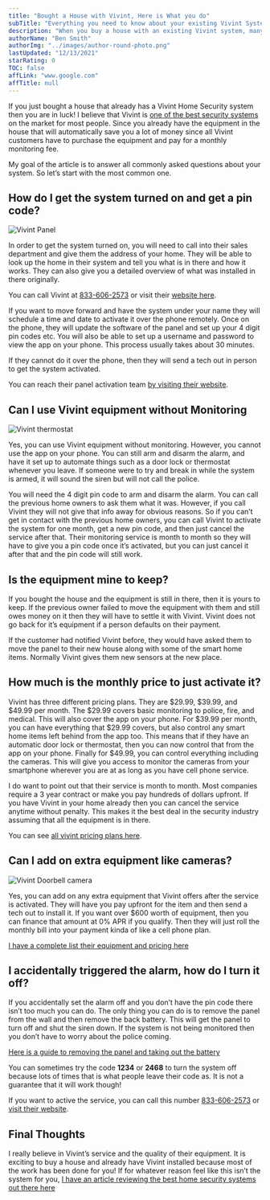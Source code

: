 ```yaml
---
title: "Bought a House with Vivint, Here is What you do"
subTitle: "Everything you need to know about your existing Vivint System"
description: "When you buy a house with an existing Vivint system, many people want to know if they can use the equipment without monitoring or ask how much is the monitoring."
authorName: "Ben Smith"
authorImg: "../images/author-round-photo.png"
lastUpdated: "12/13/2021"
starRating: 0
TOC: false
affLink: "www.google.com"
affTitle: null
---
```


If you just bought a house that already has a Vivint Home Security system then you are in luck! I believe that Vivint is [one of the best security systems](/posts/vivint-review) on the market for most people. Since you already have the equipment in the house that will automatically save you a lot of money since all Vivint customers have to purchase the equipment and pay for a monthly monitoring fee.

My goal of the article is to answer all commonly asked questions about your system. So let’s start with the most common one.

## How do I get the system turned on and get a pin code?

![Vivint Panel](../images/vivint/vsh-wall-hub-min.jpg)

In order to get the system turned on, you will need to call into their sales department and give them the address of your home. They will be able to look up the home in their system and tell you what is in there and how it works. They can also give you a detailed overview of what was installed in there originally.

You can call Vivint at [833-606-2573](tel:18336062573) or visit their [website here](https://t.vivint.com/?c=1829&lp=159).

If you want to move forward and have the system under your name they will schedule a time and date to activate it over the phone remotely. Once on the phone, they will update the software of the panel and set up your 4 digit pin codes etc. You will also be able to set up a username and password to view the app on your phone. This process usually takes about 30 minutes.

If they cannot do it over the phone, then they will send a tech out in person to get the system activated.

You can reach their panel activation team [by visiting their website](https://t.vivint.com/?c=1829&lp=159).

## Can I use Vivint equipment without Monitoring

![Vivint thermostat](../images/vivint/therm-with-hand-min.jpg)

Yes, you can use Vivint equipment without monitoring. However, you cannot use the app on your phone. You can still arm and disarm the alarm, and have it set up to automate things such as a door lock or thermostat whenever you leave. If someone were to try and break in while the system is armed, it will sound the siren but will not call the police.

You will need the 4 digit pin code to arm and disarm the alarm. You can call the previous home owners to ask them what it was. However, if you call Vivint they will not give that info away for obvious reasons. So if you can’t get in contact with the previous home owners, you can call Vivint to activate the system for one month, get a new pin code, and then just cancel the service after that. Their monitoring service is month to month so they will have to give you a pin code once it’s activated, but you can just cancel it after that and the pin code will still work.

## Is the equipment mine to keep?

If you bought the house and the equipment is still in there, then it is yours to keep. If the previous owner failed to move the equipment with them and still owes money on it then they will have to settle it with Vivint. Vivint does not go back for it’s equipment if a person defaults on their payment.

If the customer had notified Vivint before, they would have asked them to move the panel to their new house along with some of the smart home items. Normally Vivint gives them new sensors at the new place.

## How much is the monthly price to just activate it?

Vivint has three different pricing plans. They are $29.99, $39.99, and $49.99 per month. The $29.99 covers basic monitoring to police, fire, and medical. This will also cover the app on your phone. For $39.99 per month, you can have everything that $29.99 covers, but also control any smart home items left behind from the app too. This means that if they have an automatic door lock or thermostat, then you can now control that from the app on your phone. Finally for \$49.99, you can control everything including the cameras. This will give you access to monitor the cameras from your smartphone wherever you are at as long as you have cell phone service.

I do want to point out that their service is month to month. Most companies require a 3 year contract or make you pay hundreds of dollars upfront. If you have Vivint in your home already then you can cancel the service anytime without penalty. This makes it the best deal in the security industry assuming that all the equipment is in there.

You can see [all vivint pricing plans here](https://t.vivint.com/?c=1829&lp=159).

## Can I add on extra equipment like cameras?

![Vivint Doorbell camera](../images/vivint/vivint-doorbell-camera-pro-house-redlight-min.jpg)

Yes, you can add on any extra equipment that Vivint offers after the service is activated. They will have you pay upfront for the item and then send a tech out to install it. If you want over \$600 worth of equipment, then you can finance that amount at 0% APR if you qualify. Then they will just roll the monthly bill into your payment kinda of like a cell phone plan.

[I have a complete list their equipment and pricing here](/posts/vivint-pricing/#vivint-equipment-cost)

## I accidentally triggered the alarm, how do I turn it off?

If you accidentally set the alarm off and you don’t have the pin code there isn’t too much you can do. The only thing you can do is to remove the panel from the wall and then remove the back battery. This will get the panel to turn off and shut the siren down. If the system is not being monitored then you don’t have to worry about the police coming.

[Here is a guide to removing the panel and taking out the battery](https://support.vivint.com/s/article/Smart-Hub-Removal-Guide)

You can sometimes try the code **1234** or **2468** to turn the system off because lots of times that is what people leave their code as. It is not a guarantee that it will work though!

If you want to active the service, you can call this number [833-606-2573](tel:18336062573) or [visit their website](https://t.vivint.com/?c=1829&lp=159).

## Final Thoughts

I really believe in Vivint’s service and the quality of their equipment. It is exciting to buy a house and already have Vivint installed because most of the work has been done for you! If for whatever reason feel like this isn’t the system for you, [I have an article reviewing the best home security systems out there here](/posts/best-home-security-systems)
